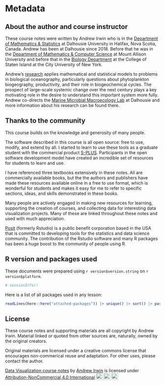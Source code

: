 # Metadata {.unnumbered}

## About the author and course instructor {-}

These course notes were written by Andrew Irwin who is in the [Department of
Mathematics & Statistics](https://www.dal.ca/faculty/science/math-stats.html) 
at Dalhousie University in Halifax, Nova Scotia, Canada. Andrew has been at Dalhousie since 2018. Before that he was in the [Department of Mathematics & Computer Science](https://www.mta.ca/mathcs/) at Mount Allison University and before that in the [Biology Department](https://www.csi.cuny.edu/academics-and-research/departments-programs/biology) at the College of Staten Island at the City University of New York.

Andrew's [research](https://scholar.google.com/citations?user=wFFLMuUAAAAJ) applies mathematical and statistical models to problems in biological oceanography,
particularly questions about phytoplankton biogeography, productivity, and their role in 
biogeochemical cycles. The prospect of large-scale systemic change over the next century plays a key motivating role in the desire to understand this important system more fully. Andrew co-directs
the [Marine Microbial Macroecology Lab](https://www.mmab.ca) at Dalhousie and more information about his research can be found there.

## Thanks to the community {-}

This course builds on the knowledge and generosity of many people. 

The software described in this course is all open source: free to use, modify, and extend by all. I started to learn to use these tools as a graduate student with the commercial product [S-PLUS](https://en.wikipedia.org/wiki/S-PLUS). Participants in the open software development model have created an incredible set of resources for students to learn and use.

I have referenced three textbooks extensively in these notes. All are commercially available books, but the the authors and publishers have made these resources available online in a free to use format, which is wonderful for students and makes it easy for me to refer to specific sections, ideas, and skills demonstrated in these books.

Many people are actively engaged in making new resources for learning, supporting the creation of courses, and collecting data for interesting data visualization projects. Many of these are linked throughout these notes and used with much appreciation.

[Posit](https://www.rstudio.com/about/what-makes-rstudio-different/) (formerly Rstudio) is a public benefit corporation based in the USA that is committed to developing tools for the statistics and data science community. The contribution of the Rstudio software and many R packages has been a huge boost to the community of people using R.

## R version and packages used

These documents were prepared using `r version$version.string` on `r version$platform`.

```r
# sessionInfo()
```

Here is a list of all packages used in any lesson:

```r
readLines(here::here("attached-packages")) |> unique() |> sort() |> paste(collapse=", ") |> cat()
```


## License {-}

These course notes and supporting materials are all copyright by Andrew Irwin. Material linked or quoted from other sources are, naturally, owned by the original creators.

Original materials are licensed under a creative commons license that encourages non-commerical reuse and adaptation. For other uses, please contact the author.

<p xmlns:cc="http://creativecommons.org/ns#" xmlns:dct="http://purl.org/dc/terms/"><a property="dct:title" rel="cc:attributionURL" href="https://andrewirwin.github.io/data-visualization">Data Visualization course notes</a> by <a rel="cc:attributionURL dct:creator" property="cc:attributionName" href="https://www.mmab.ca">Andrew Irwin</a> is licensed under <a href="http://creativecommons.org/licenses/by-nc/4.0/?ref=chooser-v1" target="_blank" rel="license noopener noreferrer" style="display:inline-block;">Attribution-NonCommercial 4.0 International<img style="height:22px!important;margin-left:3px;vertical-align:text-bottom;" src="https://mirrors.creativecommons.org/presskit/icons/cc.svg?ref=chooser-v1"><img style="height:22px!important;margin-left:3px;vertical-align:text-bottom;" src="https://mirrors.creativecommons.org/presskit/icons/by.svg?ref=chooser-v1"><img style="height:22px!important;margin-left:3px;vertical-align:text-bottom;" src="https://mirrors.creativecommons.org/presskit/icons/nc.svg?ref=chooser-v1"></a></p>

